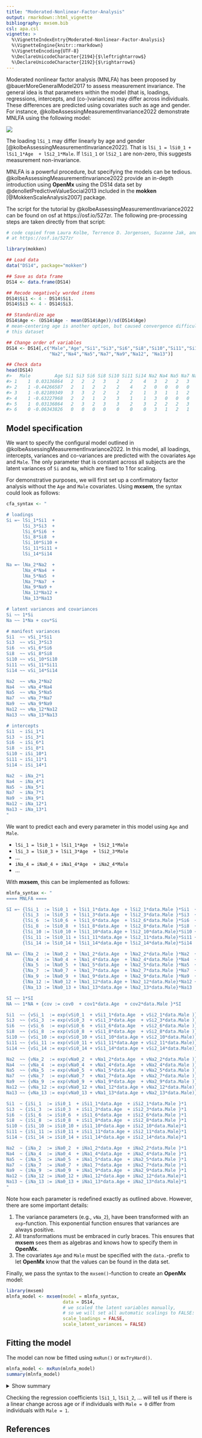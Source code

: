 ```yaml
---
title: "Moderated-Nonlinear-Factor-Analysis"
output: rmarkdown::html_vignette
bibliography: mxsem.bib
csl: apa.csl
vignette: >
  %\VignetteIndexEntry{Moderated-Nonlinear-Factor-Analysis}
  %\VignetteEngine{knitr::rmarkdown}
  %\VignetteEncoding{UTF-8}
  %\DeclareUnicodeCharacter{2194}{$\leftrightarrow$}
  %\DeclareUnicodeCharacter{2192}{$\rightarrow$}
---
```




Moderated nonlinear factor analysis (MNLFA) has been proposed by @bauerMoreGeneralModel2017
to assess measurement invariance. The general idea is that parameters within
the model (that is, loadings, regressions, intercepts, and (co-)variances) may
differ across individuals. These differences are predicted using covariates such
as age and gender. For instance, @kolbeAssessingMeasurementInvariance2022 demonstrate
MNLFA using the following model:

![](figures/mnlfa.png)

The loading `lSi_1` may differ linearly by age and gender [@kolbeAssessingMeasurementInvariance2022].
That is `lSi_1 = lSi0_1 + lSi1_1*Age  + lSi2_1*Male`.
If `lSi1_1` or `lSi2_1` are non-zero, this suggests measurement non-invariance.

MNLFA is a powerful procedure, but specifying the models can be tedious.
@kolbeAssessingMeasurementInvariance2022 provide an in-depth introduction using
**OpenMx** using the DS14 data set by @denolletPredictiveValueSocial2013
included in the **mokken** [@MokkenScaleAnalysis2007] package.

The script for the tutorial by @kolbeAssessingMeasurementInvariance2022 can
be found on osf at https://osf.io/527zr. The following pre-processing steps
are taken directly from that script:


```r
# code copied from Laura Kolbe, Terrence D. Jorgensen, Suzanne Jak, and Dylan Molenaar
# at https://osf.io/527zr

library(mokken)

## Load data
data("DS14", package="mokken")

## Save as data frame
DS14 <- data.frame(DS14)

## Recode negatively worded items
DS14$Si1 <- 4 - DS14$Si1.
DS14$Si3 <- 4 - DS14$Si3.

## Standardize age
DS14$Age <- (DS14$Age - mean(DS14$Age))/sd(DS14$Age)
# mean-centering age is another option, but caused convergence difficulties with
# this dataset

## Change order of variables
DS14 <- DS14[,c("Male","Age","Si1","Si3","Si6","Si8","Si10","Si11","Si14",
                "Na2","Na4","Na5","Na7","Na9","Na12", "Na13")]

## Check data
head(DS14)
#>   Male         Age Si1 Si3 Si6 Si8 Si10 Si11 Si14 Na2 Na4 Na5 Na7 Na9 Na12 Na13
#> 1    1  0.03136864   2   2   2   3    2    2    4   3   2   2   3   2    4    2
#> 2    1 -0.44266587   2   1   2   2    2    4    2   0   0   0   0   0    3    0
#> 3    1 -0.82189349   3   3   2   2    2    2    1   3   1   1   2   2    1    1
#> 4    1 -0.63227968   2   2   1   2    3    1    1   3   0   0   0   1    1    0
#> 5    1  0.03136864   2   3   2   3    3    2    3   2   2   2   3   2    3    1
#> 6    0 -0.06343826   0   0   0   0    0    0    0   3   1   2   1   2    4    2
```

## Model specification

We want to specify the configural model outlined in @kolbeAssessingMeasurementInvariance2022.
In this model, all loadings, intercepts, variances and co-variances are predicted
with the covariates `Age` and `Male`. The only parameter that is constant across
all subjects are the latent variances of `Si` and `Na`, which are fixed to 1 for
scaling.

For demonstrative purposes, we will first set up a confirmatory factor analysis
without the `Age` and `Male` covariates. Using **mxsem**, the syntax could look
as follows:



```r
cfa_syntax <- "

# loadings
Si =~ lSi_1*Si1  +
      lSi_3*Si3  +
      lSi_6*Si6  +
      lSi_8*Si8  +
      lSi_10*Si10 +
      lSi_11*Si11 +
      lSi_14*Si14

Na =~ lNa_2*Na2  +
      lNa_4*Na4  +
      lNa_5*Na5  +
      lNa_7*Na7  +
      lNa_9*Na9 +
      lNa_12*Na12 +
      lNa_13*Na13

# latent variances and covariances
Si ~~ 1*Si
Na ~~ 1*Na + cov*Si

# manifest variances
Si1  ~~ vSi_1*Si1
Si3  ~~ vSi_3*Si3
Si6  ~~ vSi_6*Si6
Si8  ~~ vSi_8*Si8
Si10 ~~ vSi_10*Si10
Si11 ~~ vSi_11*Si11
Si14 ~~ vSi_14*Si14

Na2  ~~ vNa_2*Na2
Na4  ~~ vNa_4*Na4
Na5  ~~ vNa_5*Na5
Na7  ~~ vNa_7*Na7
Na9  ~~ vNa_9*Na9
Na12 ~~ vNa_12*Na12
Na13 ~~ vNa_13*Na13

# intercepts
Si1  ~ iSi_1*1
Si3  ~ iSi_3*1
Si6  ~ iSi_6*1
Si8  ~ iSi_8*1
Si10 ~ iSi_10*1
Si11 ~ iSi_11*1
Si14 ~ iSi_14*1

Na2  ~ iNa_2*1
Na4  ~ iNa_4*1
Na5  ~ iNa_5*1
Na7  ~ iNa_7*1
Na9  ~ iNa_9*1
Na12 ~ iNa_12*1
Na13 ~ iNa_13*1
"
```

We want to predict each and every parameter in this model using `Age` and `Male`.

* `lSi_1 = lSi0_1 + lSi1_1*Age  + lSi2_1*Male`
* `lSi_3 = lSi0_3 + lSi1_3*Age  + lSi2_3*Male`
* ...
* `iNa_4 = iNa0_4 + iNa1_4*Age  + iNa2_4*Male`
* ...

With **mxsem**, this can be implemented as follows:


```r
mlnfa_syntax <- "
==== MNLFA ====

SI =~ {lSi_1  := lSi0_1  + lSi1_1*data.Age  + lSi2_1*data.Male }*Si1  +
      {lSi_3  := lSi0_3  + lSi1_3*data.Age  + lSi2_3*data.Male }*Si3  +
      {lSi_6  := lSi0_6  + lSi1_6*data.Age  + lSi2_6*data.Male }*Si6  +
      {lSi_8  := lSi0_8  + lSi1_8*data.Age  + lSi2_8*data.Male }*Si8  +
      {lSi_10 := lSi0_10 + lSi1_10*data.Age + lSi2_10*data.Male}*Si10 +
      {lSi_11 := lSi0_11 + lSi1_11*data.Age + lSi2_11*data.Male}*Si11 +
      {lSi_14 := lSi0_14 + lSi1_14*data.Age + lSi2_14*data.Male}*Si14

NA =~ {lNa_2  := lNa0_2  + lNa1_2*data.Age  + lNa2_2*data.Male }*Na2  +
      {lNa_4  := lNa0_4  + lNa1_4*data.Age  + lNa2_4*data.Male }*Na4  +
      {lNa_5  := lNa0_5  + lNa1_5*data.Age  + lNa2_5*data.Male }*Na5  +
      {lNa_7  := lNa0_7  + lNa1_7*data.Age  + lNa2_7*data.Male }*Na7  +
      {lNa_9  := lNa0_9  + lNa1_9*data.Age  + lNa2_9*data.Male }*Na9  +
      {lNa_12 := lNa0_12 + lNa1_12*data.Age + lNa2_12*data.Male}*Na12 +
      {lNa_13 := lNa0_13 + lNa1_13*data.Age + lNa2_13*data.Male}*Na13

SI ~~ 1*SI
NA ~~ 1*NA + {cov := cov0  + cov1*data.Age  + cov2*data.Male }*SI

Si1  ~~ {vSi_1  := exp(vSi0_1  + vSi1_1*data.Age  + vSi2_1*data.Male )}*Si1
Si3  ~~ {vSi_3  := exp(vSi0_3  + vSi1_3*data.Age  + vSi2_3*data.Male )}*Si3
Si6  ~~ {vSi_6  := exp(vSi0_6  + vSi1_6*data.Age  + vSi2_6*data.Male )}*Si6
Si8  ~~ {vSi_8  := exp(vSi0_8  + vSi1_8*data.Age  + vSi2_8*data.Male )}*Si8
Si10 ~~ {vSi_10 := exp(vSi0_10 + vSi1_10*data.Age + vSi2_10*data.Male)}*Si10
Si11 ~~ {vSi_11 := exp(vSi0_11 + vSi1_11*data.Age + vSi2_11*data.Male)}*Si11
Si14 ~~ {vSi_14 := exp(vSi0_14 + vSi1_14*data.Age + vSi2_14*data.Male)}*Si14

Na2  ~~ {vNa_2  := exp(vNa0_2  + vNa1_2*data.Age  + vNa2_2*data.Male )}*Na2
Na4  ~~ {vNa_4  := exp(vNa0_4  + vNa1_4*data.Age  + vNa2_4*data.Male )}*Na4
Na5  ~~ {vNa_5  := exp(vNa0_5  + vNa1_5*data.Age  + vNa2_5*data.Male )}*Na5
Na7  ~~ {vNa_7  := exp(vNa0_7  + vNa1_7*data.Age  + vNa2_7*data.Male )}*Na7
Na9  ~~ {vNa_9  := exp(vNa0_9  + vNa1_9*data.Age  + vNa2_9*data.Male )}*Na9
Na12 ~~ {vNa_12 := exp(vNa0_12 + vNa1_12*data.Age + vNa2_12*data.Male)}*Na12
Na13 ~~ {vNa_13 := exp(vNa0_13 + vNa1_13*data.Age + vNa2_13*data.Male)}*Na13

Si1  ~ {iSi_1  := iSi0_1  + iSi1_1*data.Age  + iSi2_1*data.Male }*1
Si3  ~ {iSi_3  := iSi0_3  + iSi1_3*data.Age  + iSi2_3*data.Male }*1
Si6  ~ {iSi_6  := iSi0_6  + iSi1_6*data.Age  + iSi2_6*data.Male }*1
Si8  ~ {iSi_8  := iSi0_8  + iSi1_8*data.Age  + iSi2_8*data.Male }*1
Si10 ~ {iSi_10 := iSi0_10 + iSi1_10*data.Age + iSi2_10*data.Male}*1
Si11 ~ {iSi_11 := iSi0_11 + iSi1_11*data.Age + iSi2_11*data.Male}*1
Si14 ~ {iSi_14 := iSi0_14 + iSi1_14*data.Age + iSi2_14*data.Male}*1

Na2  ~ {iNa_2  := iNa0_2  + iNa1_2*data.Age  + iNa2_2*data.Male }*1
Na4  ~ {iNa_4  := iNa0_4  + iNa1_4*data.Age  + iNa2_4*data.Male }*1
Na5  ~ {iNa_5  := iNa0_5  + iNa1_5*data.Age  + iNa2_5*data.Male }*1
Na7  ~ {iNa_7  := iNa0_7  + iNa1_7*data.Age  + iNa2_7*data.Male }*1
Na9  ~ {iNa_9  := iNa0_9  + iNa1_9*data.Age  + iNa2_9*data.Male }*1
Na12 ~ {iNa_12 := iNa0_12 + iNa1_12*data.Age + iNa2_12*data.Male}*1
Na13 ~ {iNa_13 := iNa0_13 + iNa1_13*data.Age + iNa2_13*data.Male}*1
"
```

Note how each parameter is redefined exactly as outlined above. However, there
are some important details:

1. The variance parameters (e.g., `vNa_2`), have been transformed with an `exp`-function.
This exponential function ensures that variances are always positive.
2. All transformations must be embraced in curly braces. This ensures that **mxsem**
sees them as algebras and knows how to specify them in **OpenMx**.
3. The covariates `Age` and `Male` must be specified with the `data.`-prefix to
let **OpenMx** know that the values can be found in the data set.

Finally, we pass the syntax to the `mxsem()`-function to create an **OpenMx** model:


```r
library(mxsem)
mlnfa_model <- mxsem(model = mlnfa_syntax,
                     data = DS14,
                     # we scaled the latent variables manually,
                     # so we will set all automatic scalings to FALSE:
                     scale_loadings = FALSE,
                     scale_latent_variances = FALSE)
```


## Fitting the model

The model can now be fitted using `mxRun()` or `mxTryHard()`.



```r
mlnfa_model <- mxRun(mlnfa_model)
summary(mlnfa_model)
```

<details>
<summary>Show summary</summary>

```
#> Summary of MNLFA 
#>  
#> free parameters:
#>        name         matrix row col      Estimate  Std.Error A
#> 1    lSi0_1 new_parameters   1   1  0.7335132445 0.13060112  
#> 2    lSi1_1 new_parameters   1   2 -0.1154255003 0.05220878 !
#> 3    lSi2_1 new_parameters   1   3  0.1400286477 0.13891191  
#> 4    lSi0_3 new_parameters   1   4  0.3015782589 0.16646223  
#> 5    lSi1_3 new_parameters   1   5 -0.0879323934 0.05924633  
#> 6    lSi2_3 new_parameters   1   6  0.4591409253 0.17546688  
#> 7    lSi0_6 new_parameters   1   7  0.9194296857 0.15081098  
#> 8    lSi1_6 new_parameters   1   8 -0.0706498279 0.04992590  
#> 9    lSi2_6 new_parameters   1   9 -0.0979268798 0.15832176  
#> 10   lSi0_8 new_parameters   1  10  1.0701237959 0.12941517  
#> 11   lSi1_8 new_parameters   1  11  0.0561234341 0.04934508  
#> 12   lSi2_8 new_parameters   1  12 -0.0853303769 0.13807941  
#> 13  lSi0_10 new_parameters   1  13  1.1310725242 0.14919881  
#> 14  lSi1_10 new_parameters   1  14 -0.0484480541 0.05807462  
#> 15  lSi2_10 new_parameters   1  15 -0.1777563685 0.15904289  
#> 16  lSi0_11 new_parameters   1  16  0.7556453371 0.13499027  
#> 17  lSi1_11 new_parameters   1  17 -0.0525072490 0.05106096  
#> 18  lSi2_11 new_parameters   1  18 -0.0430455454 0.14376514 !
#> 19  lSi0_14 new_parameters   1  19  0.6896194650 0.11970774  
#> 20  lSi1_14 new_parameters   1  20  0.1111536773 0.04813670  
#> 21  lSi2_14 new_parameters   1  21  0.1527644246 0.12859387  
#> 22   lNa0_2 new_parameters   1  22  0.7798765627 0.15343426  
#> 23   lNa1_2 new_parameters   1  23 -0.0757615377 0.05655119  
#> 24   lNa2_2 new_parameters   1  24 -0.0933488885 0.16478465  
#> 25   lNa0_4 new_parameters   1  25  1.0847614435 0.12762972  
#> 26   lNa1_4 new_parameters   1  26 -0.0943803303 0.04226564  
#> 27   lNa2_4 new_parameters   1  27 -0.2833533421 0.13491677  
#> 28   lNa0_5 new_parameters   1  28  0.5882977973 0.13857927  
#> 29   lNa1_5 new_parameters   1  29 -0.0689103011 0.05229366  
#> 30   lNa2_5 new_parameters   1  30  0.1443499696 0.14917073  
#> 31   lNa0_7 new_parameters   1  31  1.1002294251 0.12109433  
#> 32   lNa1_7 new_parameters   1  32 -0.0872053238 0.04421264  
#> 33   lNa2_7 new_parameters   1  33 -0.1714468809 0.12950415  
#> 34   lNa0_9 new_parameters   1  34  0.7460504287 0.12956267  
#> 35   lNa1_9 new_parameters   1  35 -0.0247286721 0.04319557  
#> 36   lNa2_9 new_parameters   1  36 -0.0758240476 0.13751169  
#> 37  lNa0_12 new_parameters   1  37  0.8353126483 0.14356848  
#> 38  lNa1_12 new_parameters   1  38 -0.0472960459 0.05227475  
#> 39  lNa2_12 new_parameters   1  39  0.0720072547 0.15349421  
#> 40  lNa0_13 new_parameters   1  40  1.3331780253 0.12235756  
#> 41  lNa1_13 new_parameters   1  41 -0.0808880672 0.03986492  
#> 42  lNa2_13 new_parameters   1  42 -0.4766565320 0.12845540  
#> 43     cov0 new_parameters   1  43  0.5021309060 0.10219834  
#> 44     cov1 new_parameters   1  44  0.0184185069 0.04156539  
#> 45     cov2 new_parameters   1  45 -0.0494766095 0.11083039  
#> 46   vSi0_1 new_parameters   1  46 -0.3207921796 0.19589811  
#> 47   vSi1_1 new_parameters   1  47 -0.0242559674 0.07040331  
#> 48   vSi2_1 new_parameters   1  48 -0.1741242778 0.21081463  
#> 49   vSi0_3 new_parameters   1  49  0.4646166539 0.17531839  
#> 50   vSi1_3 new_parameters   1  50  0.0600874940 0.06277607  
#> 51   vSi2_3 new_parameters   1  51 -0.4775700164 0.18936363  
#> 52   vSi0_6 new_parameters   1  52 -0.0244158740 0.19800424  
#> 53   vSi1_6 new_parameters   1  53  0.0410837294 0.07265704  
#> 54   vSi2_6 new_parameters   1  54 -0.4232699060 0.21334264  
#> 55   vSi0_8 new_parameters   1  55 -0.7723689124 0.27083920  
#> 56   vSi1_8 new_parameters   1  56 -0.1785979089 0.09286324  
#> 57   vSi2_8 new_parameters   1  57  0.0830338249 0.28418042  
#> 58  vSi0_10 new_parameters   1  58 -0.3311375404 0.23166890  
#> 59  vSi1_10 new_parameters   1  59  0.0456637752 0.06901235  
#> 60  vSi2_10 new_parameters   1  60  0.1333978832 0.24361137  
#> 61  vSi0_11 new_parameters   1  61 -0.1991709855 0.19272819  
#> 62  vSi1_11 new_parameters   1  62  0.0764535727 0.07264274  
#> 63  vSi2_11 new_parameters   1  63 -0.0606475819 0.20549172  
#> 64  vSi0_14 new_parameters   1  64 -0.4409584695 0.19422986  
#> 65  vSi1_14 new_parameters   1  65 -0.0797038128 0.07834221  
#> 66  vSi2_14 new_parameters   1  66 -0.1140400508 0.20943490  
#> 67   vNa0_2 new_parameters   1  67  0.0992622457 0.17976004  
#> 68   vNa1_2 new_parameters   1  68  0.0624813466 0.06506342  
#> 69   vNa2_2 new_parameters   1  69  0.0822169630 0.19285295  
#> 70   vNa0_4 new_parameters   1  70 -0.7374873408 0.19583900  
#> 71   vNa1_4 new_parameters   1  71  0.0972335776 0.08012644  
#> 72   vNa2_4 new_parameters   1  72 -0.0004451743 0.21161936  
#> 73   vNa0_5 new_parameters   1  73  0.0329558400 0.17544820  
#> 74   vNa1_5 new_parameters   1  74  0.0691105829 0.06831095  
#> 75   vNa2_5 new_parameters   1  75 -0.0541634913 0.18919526  
#> 76   vNa0_7 new_parameters   1  76 -1.0160611911 0.20599631  
#> 77   vNa1_7 new_parameters   1  77  0.0793410915 0.07895067  
#> 78   vNa2_7 new_parameters   1  78  0.2789485322 0.22248133  
#> 79   vNa0_9 new_parameters   1  79 -0.2587533822 0.17809218  
#> 80   vNa1_9 new_parameters   1  80  0.1619891803 0.07163809  
#> 81   vNa2_9 new_parameters   1  81 -0.2160735762 0.19236805  
#> 82  vNa0_12 new_parameters   1  82 -0.0164029086 0.17808276  
#> 83  vNa1_12 new_parameters   1  83 -0.0209998013 0.07047469  
#> 84  vNa2_12 new_parameters   1  84 -0.1532819407 0.19328146  
#> 85  vNa0_13 new_parameters   1  85 -2.0960703884 0.49156987  
#> 86  vNa1_13 new_parameters   1  86 -0.1933345991 0.09005339  
#> 87  vNa2_13 new_parameters   1  87  1.1069583557 0.49904058 !
#> 88   iSi0_1 new_parameters   1  88  0.9952882525 0.13528668  
#> 89   iSi1_1 new_parameters   1  89 -0.1033698433 0.04992865  
#> 90   iSi2_1 new_parameters   1  90  0.3313792856 0.14484117  
#> 91   iSi0_3 new_parameters   1  91  1.7153301646 0.15882460  
#> 92   iSi1_3 new_parameters   1  92 -0.0212118752 0.05378318  
#> 93   iSi2_3 new_parameters   1  93  0.1107780341 0.16877197  
#> 94   iSi0_6 new_parameters   1  94  1.3003161963 0.16271966  
#> 95   iSi1_6 new_parameters   1  95 -0.0662085245 0.04956657  
#> 96   iSi2_6 new_parameters   1  96 -0.0985231721 0.17061476  
#> 97   iSi0_8 new_parameters   1  97  1.2459902423 0.15393450  
#> 98   iSi1_8 new_parameters   1  98 -0.0384614553 0.05219379  
#> 99   iSi2_8 new_parameters   1  99  0.0272620614 0.16347631  
#> 100 iSi0_10 new_parameters   1 100  1.2622340993 0.17056599  
#> 101 iSi1_10 new_parameters   1 101 -0.0522932413 0.05641430  
#> 102 iSi2_10 new_parameters   1 102  0.2239994097 0.18052436  
#> 103 iSi0_11 new_parameters   1 103  1.3729266832 0.14260815  
#> 104 iSi1_11 new_parameters   1 104  0.0040182246 0.04933784  
#> 105 iSi2_11 new_parameters   1 105  0.2206742569 0.15153766  
#> 106 iSi0_14 new_parameters   1 106  1.2037219914 0.12932136  
#> 107 iSi1_14 new_parameters   1 107  0.0151275082 0.04849783  
#> 108 iSi2_14 new_parameters   1 108 -0.0330127730 0.13950369  
#> 109  iNa0_2 new_parameters   1 109  2.3325064697 0.16085196  
#> 110  iNa1_2 new_parameters   1 110 -0.0846593809 0.05641898  
#> 111  iNa2_2 new_parameters   1 111 -0.5228701161 0.17148283  
#> 112  iNa0_4 new_parameters   1 112  1.2264649067 0.15514007  
#> 113  iNa1_4 new_parameters   1 113 -0.1588700260 0.04640533  
#> 114  iNa2_4 new_parameters   1 114 -0.3757878268 0.16223727  
#> 115  iNa0_5 new_parameters   1 115  1.7177420725 0.14265940  
#> 116  iNa1_5 new_parameters   1 116 -0.1539340798 0.05334204  
#> 117  iNa2_5 new_parameters   1 117 -0.0524636997 0.15332152  
#> 118  iNa0_7 new_parameters   1 118  1.2867668347 0.15096350  
#> 119  iNa1_7 new_parameters   1 119 -0.1371967477 0.04987060  
#> 120  iNa2_7 new_parameters   1 120 -0.3688512178 0.15962680  
#> 121  iNa0_9 new_parameters   1 121  1.1235341403 0.13970085  
#> 122  iNa1_9 new_parameters   1 122 -0.0732935609 0.04481884  
#> 123  iNa2_9 new_parameters   1 123 -0.2102908580 0.14738273  
#> 124 iNa0_12 new_parameters   1 124  2.5622357744 0.15703952  
#> 125 iNa1_12 new_parameters   1 125 -0.2614877993 0.05577675  
#> 126 iNa2_12 new_parameters   1 126 -0.8435587998 0.16758186  
#> 127 iNa0_13 new_parameters   1 127  1.3901921259 0.16530647  
#> 128 iNa1_13 new_parameters   1 128 -0.1506084332 0.04603240  
#> 129 iNa2_13 new_parameters   1 129 -0.5924378568 0.17160760  
#> 
#> Model Statistics: 
#>                |  Parameters  |  Degrees of Freedom  |  Fit (-2lnL units)
#>        Model:            129                   7435              20762.43
#>    Saturated:            119                   7445                    NA
#> Independence:             28                   7536                    NA
#> Number of observations/statistics: 541/7564
#> 
#> Information Criteria: 
#>       |  df Penalty  |  Parameters Penalty  |  Sample-Size Adjusted
#> AIC:       5892.426               21020.43                 21102.03
#> BIC:     -26029.146               21574.28                 21164.78
#> CFI: NA 
#> TLI: 1   (also known as NNFI) 
#> RMSEA:  0  [95% CI (NA, NA)]
#> Prob(RMSEA <= 0.05): NA
#> To get additional fit indices, see help(mxRefModels)
#> timestamp: 2023-08-02 15:36:45 
#> Wall clock time: 268.9821 secs 
#> optimizer:  SLSQP 
#> OpenMx version number: 2.21.8 
#> Need help?  See help(mxSummary)
```
</details>

Checking the regression coefficients `lSi1_1`, `lSi1_2`, ... will tell us if
there is a linear change across age or if individuals with `Male = 0` differ
from individuals with `Male = 1`.

## References
